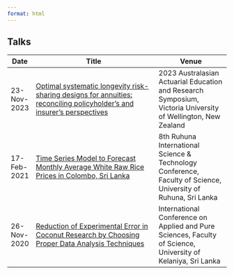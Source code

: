 ```yaml
---
format: html
---
```


```{=html}
<style>
  /* Table styling */
  .colored-table {
    width: 100%;
    border-collapse: collapse;
  }

  .colored-table th, .colored-table td {
    border: 1px solid #ddd;
    padding: 8px;
  }

  .colored-table th {
    background-color: #f2f2f2;
    color: #333;
  }

  .colored-table tr:nth-child(even) {
    background-color: #f9f9f9;
  }

  .colored-table tr:hover {
    background-color: #d1e7fd;
  }

  .colored-table a {
    color: #007bff;
    text-decoration: none;
  }

  .colored-table a:hover {
    text-decoration: underline;
  }
</style>
```
## Talks {#talks}

+-------------+---------------------------------------------------------------------------------------------------------------------------------------------------------------------------------------------------+---------------------------------------------------------------------------------------------------------------+
| Date        | Title                                                                                                                                                                                             | Venue                                                                                                         |
+=============+===================================================================================================================================================================================================+===============================================================================================================+
| 23-Nov-2023 | [Optimal systematic longevity risk-sharing designs for annuities: reconciling policyholder's and insurer's perspectives](https://sms.wgtn.ac.nz/Events/AAERS2023/AbstractHimashaWarnakulasooriya) | 2023 Australasian Actuarial Education and Research Symposium, Victoria University of Wellington, New Zealand  |
+-------------+---------------------------------------------------------------------------------------------------------------------------------------------------------------------------------------------------+---------------------------------------------------------------------------------------------------------------+
| 17-Feb-2021 | [Time Series Model to Forecast Monthly Average White Raw Rice Prices in Colombo, Sri Lanka](https://www.sci.ruh.ac.lk/conference/ristcon2021/proceedings/RISTCON2021_Proceedings.pdf)             | 8th Ruhuna International Science & Technology Conference, Faculty of Science, University of Ruhuna, Sri Lanka |
+-------------+---------------------------------------------------------------------------------------------------------------------------------------------------------------------------------------------------+---------------------------------------------------------------------------------------------------------------+
| 26-Nov-2020 | [Reduction of Experimental Error in Coconut Research by Choosing Proper Data Analysis Techniques](http://repository.kln.ac.lk/handle/123456789/21824)                                             | International Conference on Applied and Pure Sciences, Faculty of Science, University of Kelaniya, Sri Lanka  |
+-------------+---------------------------------------------------------------------------------------------------------------------------------------------------------------------------------------------------+---------------------------------------------------------------------------------------------------------------+
